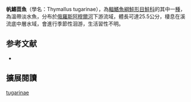 {{Speciesbox
| name = 帆鰭茴魚
| image = 
| image_width = 250px
| status = NE
| status_system = IUCN3.1
| genus = Thymallus
| species = tugarinae
| authority = Knizhin, Antonov, Safronov & Weiss, 2007
| synonyms = 
}}

'''帆鰭茴魚'''（學名：Thymallus tugarinae），為[[輻鰭魚綱|輻鰭魚綱]][[鮭形目|鮭形目]][[鮭科|鮭科]]的其中一[[種|種]]，為溫帶淡水魚，分布於[[俄羅斯|俄羅斯]][[阿穆爾河|阿穆爾河]]下游流域，體長可達25.5公分，棲息在溪流底中層水域，會進行季節性洄游，生活習性不明。

==参考文献==
*{{FishBase_species|genus=Thymallus|species=tugarinae|year=2015|month=11}}
== 擴展閱讀 ==
{{refbegin}}
{{wikispecies-inline|Thymallus tugarinae|帆鰭茴魚}}
{{refend}}
{{Taxonbar|from=Q5676823}}

[[Category:茴魚屬|tugarinae]]